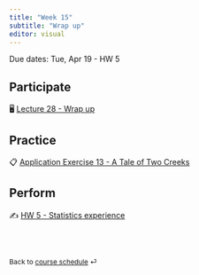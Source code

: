 ```yaml
---
title: "Week 15"
subtitle: "Wrap up"
editor: visual
---
```


::: callout-important
Due dates: Tue, Apr 19 - HW 5
:::

## Participate

🖥️ [Lecture 28 - Wrap up](/slides/lec-28.html)

## Practice

📋 [Application Exercise 13 - A Tale of Two Creeks](https://github.com/sta210-s22/ae-13-tale-of-two-creeks)

## Perform

✍️ [HW 5 - Statistics experience](/hw/hw-5.html)

<br><br>

::: {style="font-size: 0.875em;"}
Back to [course schedule](/ "Course schedule") ⏎
:::
